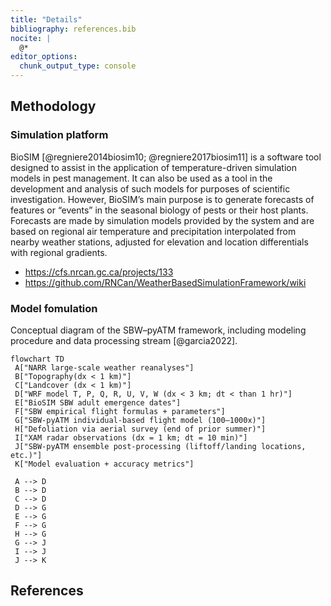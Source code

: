 ```yaml
---
title: "Details"
bibliography: references.bib
nocite: |
  @*
editor_options: 
  chunk_output_type: console
---
```


## Methodology


### Simulation platform

BioSIM [@regniere2014biosim10; @regniere2017biosim11] is a software tool designed to assist in the application of temperature-driven simulation models in pest management. 
It can also be used as a tool in the development and analysis of such models for purposes of scientific investigation.
However, BioSIM's main purpose is to generate forecasts of features or "events" in the seasonal biology of pests or their host plants. 
Forecasts are made by simulation models provided by the system and are based on regional air temperature and precipitation interpolated from nearby weather stations, adjusted for elevation and location differentials with regional gradients.

- <https://cfs.nrcan.gc.ca/projects/133>
- <https://github.com/RNCan/WeatherBasedSimulationFramework/wiki>

### Model fomulation

Conceptual diagram of the SBW–pyATM framework, including
modeling procedure and data processing stream [@garcia2022].

```mermaid

flowchart TD
 A["NARR large-scale weather reanalyses"]
 B["Topography(dx < 1 km)"]
 C["Landcover (dx < 1 km)"]
 D["WRF model T, P, Q, R, U, V, W (dx < 3 km; dt < than 1 hr)"]
 E["BioSIM SBW adult emergence dates"]
 F["SBW empirical flight formulas + parameters"]
 G["SBW-pyATM individual-based flight model (100–1000x)"]
 H["Defoliation via aerial survey (end of prior summer)"]
 I["XAM radar observations (dx = 1 km; dt = 10 min)"]
 J["SBW-pyATM ensemble post-processing (liftoff/landing locations, etc.)"]
 K["Model evaluation + accuracy metrics"]

 A --> D
 B --> D
 C --> D
 D --> G
 E --> G
 F --> G
 H --> G
 G --> J
 I --> J
 J --> K 

```


## References

<!-- bibliography is automatically generated; do not edit by hand -->

::: {#refs}
:::
